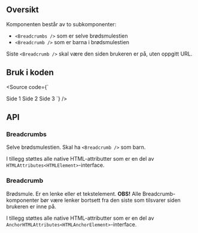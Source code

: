 
<Meta title="Design system/Breadcrumbs/API" component={Breadcrumbs} />

## Oversikt

Komponenten består av to subkomponenter:

- `<Breadcrumbs />` som er selve brødsmulestien
- `<Breadcrumb />` som er barna i brødsmulestien

Siste `<Breadcrumb />` skal være den siden brukeren er på, uten oppgitt URL.

## Bruk i koden

<Source code={`

<Breadcrumbs>
  <Breadcrumb href="#">Side 1</Breadcrumb>
  <Breadcrumb href="#">Side 2</Breadcrumb>
  <Breadcrumb>Side 3</Breadcrumb>
</Breadcrumbs>
`} />

## API

### Breadcrumbs

Selve brødsmulestien. Skal ha `<Breadcrumb />` som barn.

<ArgsTable story={PRIMARY_STORY} />

I tillegg støttes alle native HTML-attributter som er en del av `HTMLAttributes<HTMLElement>`-interface.

### Breadcrumb

Brødsmule. Er en lenke eller et tekstelement. **OBS!** Alle Breadcrumb-komponenter bør være lenker bortsett fra den siste som tilsvarer siden brukeren er inne på.

<ArgsTable of={Breadcrumb} />

I tillegg støttes alle native HTML-attributter som er en del av `AnchorHTMLAttributes<HTMLAnchorElement>`-interface.
